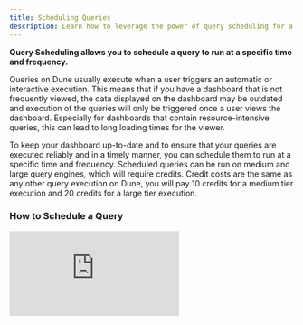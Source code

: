 ```yaml
---
title: Scheduling Queries
description: Learn how to leverage the power of query scheduling for a more reliable and up-to-date dashboard display!
---
```


**Query Scheduling allows you to schedule a query to run at a specific time and frequency.**

Queries on Dune usually execute when a user triggers an automatic or interactive execution. This means that if you have a dashboard that is not frequently viewed, the data displayed on the dashboard may be outdated and execution of the queries will only be triggered once a user views the dashboard. Especially for dashboards that contain resource-intensive queries, this can lead to long loading times for the viewer.

To keep your dashboard up-to-date and to ensure that your queries are executed reliably and in a timely manner, you can schedule them to run at a specific time and frequency. Scheduled queries can be run on medium and large query engines, which will require credits. Credit costs are the same as any other query execution on Dune, you will pay 10 credits for a medium tier execution and 20 credits for a large tier execution.

### How to Schedule a Query

<div
  style={{
    position: "relative",
    paddingBottom: "calc(50.67708333333333% + 41px)",
    height: 0,
    width: "100%"
  }}
>
  <iframe
    src="https://demo.arcade.software/HDqYf2VdwfwMdHFzKh6u?embed"
    frameBorder={0}
    loading="lazy"
    webkitallowfullscreen=""
    mozallowfullscreen=""
    allowFullScreen=""
    style={{
      position: "absolute",
      top: 0,
      left: 0,
      width: "100%",
      height: "100%",
      colorScheme: "light"
    }}
    title="Query Scheduler V2"
  />
</div>

1. Start by clicking the scheduler (clock) icon located at the bottom of the query editor, to the left of the "Run" button
2. A dialog will prompt you to set a refresh schedule and an execution tier. Please note that scheduled queries can only be run on medium and large query engines, which will require credits.
3. The dialog will display an estimated monthly credit consumption for this query scheduling, along with a monthly quota. These values will adjust based on the frequency and execution tier you select.
4. Save the schedule
5. Your query will execute once to start the schedule, and then will execute according to the schedule you set.

#### Query Scheduling Limitations
    - Query scheduling is currently not available for queries with parameters.
    - The query schedule is removed when the queries are archived or when the ownership changes (e.g., when a query is migrated).
    - There are no notifications available for scheduled query failures as of now. Rest assured, these failures do not result in any charges to your account.

#### Adjusting or Cancelling a Query Schedule

If you need to modify or cancel a query schedule, click on the scheduler icon to open the scheduling dialog. Make changes as needed or click "Stop" to cancel the schedule.

![](/query-app/web-app/query-editor/images/query-scheduler/schedule_query_cancel.gif)


### Scheduling entire dashboards


Instead of scheduling individual queries, you can also schedule entire dashboards. Learn more about scheduling dashboards [here](/query-app/web-app/dashboards#sharing-your-dashboard).
